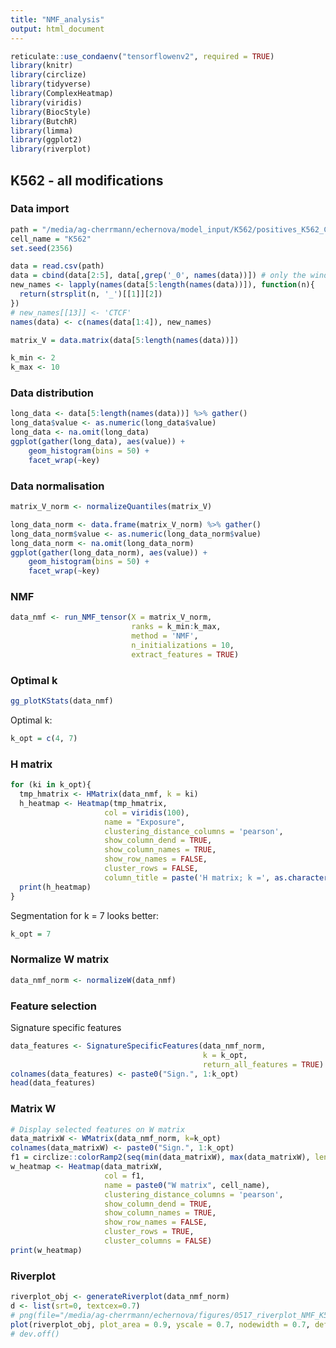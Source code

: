 ```yaml
---
title: "NMF_analysis"
output: html_document
---
```


```r
reticulate::use_condaenv("tensorflowenv2", required = TRUE)
library(knitr)
library(circlize)
library(tidyverse)
library(ComplexHeatmap)
library(viridis)
library(BiocStyle)
library(ButchR)
library(limma)
library(ggplot2)
library(riverplot)
```


## K562 - all modifications

### Data import

```r
path = "/media/ag-cherrmann/echernova/model_input/K562/positives_K562_CTCF-from-ChIP.csv"
cell_name = "K562"
set.seed(2356)

data = read.csv(path)
data = cbind(data[2:5], data[,grep('_0', names(data))]) # only the windows on the TAD boundary
new_names <- lapply(names(data[5:length(names(data))]), function(n){
  return(strsplit(n, '_')[[1]][2])
})
# new_names[[13]] <- 'CTCF'
names(data) <- c(names(data[1:4]), new_names)

matrix_V = data.matrix(data[5:length(names(data))])

k_min <- 2
k_max <- 10
```

### Data distribution

```r
long_data <- data[5:length(names(data))] %>% gather()
long_data$value <- as.numeric(long_data$value)
long_data <- na.omit(long_data)
ggplot(gather(long_data), aes(value)) + 
    geom_histogram(bins = 50) + 
    facet_wrap(~key)
```
### Data normalisation
```r
matrix_V_norm <- normalizeQuantiles(matrix_V)

long_data_norm <- data.frame(matrix_V_norm) %>% gather()
long_data_norm$value <- as.numeric(long_data_norm$value)
long_data_norm <- na.omit(long_data_norm)
ggplot(gather(long_data_norm), aes(value)) + 
    geom_histogram(bins = 50) + 
    facet_wrap(~key)
```


### NMF

```r
data_nmf <- run_NMF_tensor(X = matrix_V_norm, 
                           ranks = k_min:k_max,
                           method = 'NMF',
                           n_initializations = 10,
                           extract_features = TRUE)
```
### Optimal k

```r
gg_plotKStats(data_nmf)
```
Optimal k:

```r
k_opt = c(4, 7)
```
### H matrix

```r
for (ki in k_opt){
  tmp_hmatrix <- HMatrix(data_nmf, k = ki)
  h_heatmap <- Heatmap(tmp_hmatrix,
                     col = viridis(100),
                     name = "Exposure",
                     clustering_distance_columns = 'pearson',
                     show_column_dend = TRUE,
                     show_column_names = TRUE,
                     show_row_names = FALSE,
                     cluster_rows = FALSE,
                     column_title = paste('H matrix; k =', as.character(ki), '; ', cell_name))
  print(h_heatmap)
}
```

Segmentation for k = 7 looks better:
```r
k_opt = 7
```

### Normalize W matrix
```r
data_nmf_norm <- normalizeW(data_nmf)
```


### Feature selection

Signature specific features

```r
data_features <- SignatureSpecificFeatures(data_nmf_norm,
                                           k = k_opt, 
                                           return_all_features = TRUE)
colnames(data_features) <- paste0("Sign.", 1:k_opt)
head(data_features)
```

### Matrix W
```r
# Display selected features on W matrix
data_matrixW <- WMatrix(data_nmf_norm, k=k_opt)
colnames(data_matrixW) <- paste0("Sign.", 1:k_opt)
f1 = circlize::colorRamp2(seq(min(data_matrixW), max(data_matrixW), length = 4), c("#EEEEEE", "#FFD700", "#FF0000", "#8b0000"))
w_heatmap <- Heatmap(data_matrixW,
                     col = f1,
                     name = paste0("W matrix", cell_name),
                     clustering_distance_columns = 'pearson',
                     show_column_dend = TRUE,
                     show_column_names = TRUE,
                     show_row_names = FALSE,
                     cluster_rows = TRUE,
                     cluster_columns = FALSE)
print(w_heatmap)
```

### Riverplot

```r
riverplot_obj <- generateRiverplot(data_nmf_norm)
d <- list(srt=0, textcex=0.7)
# png(file="/media/ag-cherrmann/echernova/figures/0517_riverplot_NMF_K562.png")
plot(riverplot_obj, plot_area = 0.9, yscale = 0.7, nodewidth = 0.7, default_style=d)
# dev.off()
```




